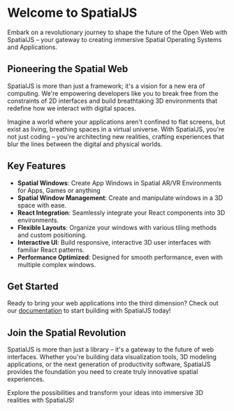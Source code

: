 # Welcome to SpatialJS


<FrontScene />

Embark on a revolutionary journey to shape the future of the Open Web with SpatialJS – your gateway to creating immersive Spatial Operating Systems and Applications.

## Pioneering the Spatial Web

SpatialJS is more than just a framework; it's a vision for a new era of computing. We're empowering developers like you to break free from the constraints of 2D interfaces and build breathtaking 3D environments that redefine how we interact with digital spaces.

Imagine a world where your applications aren't confined to flat screens, but exist as living, breathing spaces in a virtual universe. With SpatialJS, you're not just coding – you're architecting new realities, crafting experiences that blur the lines between the digital and physical worlds.

## Key Features

- **Spatial Windows**: Create App Windows in Spatial AR/VR Environments for Apps, Games or anything
- **Spatial Window Management**: Create and manipulate windows in a 3D space with ease.
- **React Integration**: Seamlessly integrate your React components into 3D environments.
- **Flexible Layouts**: Organize your windows with various tiling methods and custom positioning.
- **Interactive UI**: Build responsive, interactive 3D user interfaces with familiar React patterns.
- **Performance Optimized**: Designed for smooth performance, even with multiple complex windows.

## Get Started

Ready to bring your web applications into the third dimension? Check out our [documentation](https://docs.spatialjs.com) to start building with SpatialJS today!

## Join the Spatial Revolution

SpatialJS is more than just a library – it's a gateway to the future of web interfaces. Whether you're building data visualization tools, 3D modeling applications, or the next generation of productivity software, SpatialJS provides the foundation you need to create truly innovative spatial experiences.

Explore the possibilities and transform your ideas into immersive 3D realities with SpatialJS!
